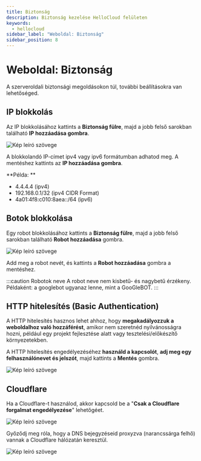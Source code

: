 ```yaml
---
title: Biztonság
description: Biztonság kezelése HelloCloud felületen
keywords:
  - hellocloud
sidebar_label: "Weboldal: Biztonság"
sidebar_position: 8
---
```


# <FontAwesomeIcon icon="fa-duotone fa-building-lock text-primary" /> Weboldal: Biztonság

A szerveroldali biztonsági megoldásokon túl, további beállításokra van lehetőséged.

## IP blokkolás

Az IP blokkolásához kattints a **Biztonság fülre**, majd a jobb felső sarokban található **IP hozzáadása gombra**.

<BrowserWindow url="https://peldaweboldal.hu">
  <img src="https://cdn.hellowp.cloud/hub/hellocloud/hellocloud-030.png" alt="Kép leíró szövege"></img>
</BrowserWindow>

A blokkolandó IP-címet ipv4 vagy ipv6 formátumban adhatod meg. A mentéshez kattints az **IP hozzáadása gombra**.

**Példa: **

- 4.4.4.4 (ipv4)
- 192.168.0.1/32 (ipv4 CIDR Format)
- 4a01:4f8:c010:8aea::/64 (ipv6)

## Botok blokkolása

Egy robot blokkolásához kattints a **Biztonság fülre**, majd a jobb felső sarokban található **Robot hozzáadása** gombra.

<BrowserWindow url="https://peldaweboldal.hu">
  <img src="https://cdn.hellowp.cloud/hub/hellocloud/hellocloud-029.png" alt="Kép leíró szövege"></img>
</BrowserWindow>

Add meg a robot nevét, és kattints a **Robot hozzáadása** gombra a mentéshez.

:::caution Robotok neve
A robot neve nem kisbetű- és nagybetű érzékeny. Példaként: a googlebot ugyanaz lenne, mint a GooGleBOT.
:::

## HTTP hitelesítés (Basic Authentication)

A HTTP hitelesítés hasznos lehet ahhoz, hogy **megakadályozzuk a weboldalhoz való hozzáférést**, amikor nem szeretnéd nyilvánosságra hozni, például egy projekt fejlesztése alatt vagy tesztelési/előkészítő környezetekben.

A HTTP hitelesítés engedélyezéséhez **használd a kapcsolót**, **adj meg egy felhasználónevet és jelszót**, majd kattints a **Mentés** gombra.

<BrowserWindow url="https://peldaweboldal.hu">
  <img src="https://cdn.hellowp.cloud/hub/hellocloud/hellocloud-028.png" alt="Kép leíró szövege"></img>
</BrowserWindow>

## Cloudflare

Ha a Cloudflare-t használod, akkor kapcsold be a "**Csak a Cloudflare forgalmat engedélyezése**" lehetőgéet. 

<BrowserWindow url="https://peldaweboldal.hu">
  <img src="https://cdn.hellowp.cloud/hub/hellocloud/hellocloud-027.png" alt="Kép leíró szövege"></img>
</BrowserWindow>

Győződj meg róla, hogy a DNS bejegyzéseid proxyzva (narancssárga felhő) vannak a Cloudflare hálózatán keresztül.

<BrowserWindow url="https://peldaweboldal.hu">
  <img src="https://cdn.hellowp.cloud/hub/hellocloud/hellocloud-024.png" alt="Kép leíró szövege"></img>
</BrowserWindow>